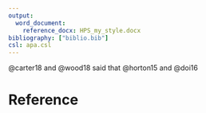 ```yaml
---
output:
  word_document:
    reference_docx: HPS_my_style.docx
bibliography: ["biblio.bib"]
csl: apa.csl
---
```


@carter18 and @wood18 said that @horton15 and @doi16

# Reference
